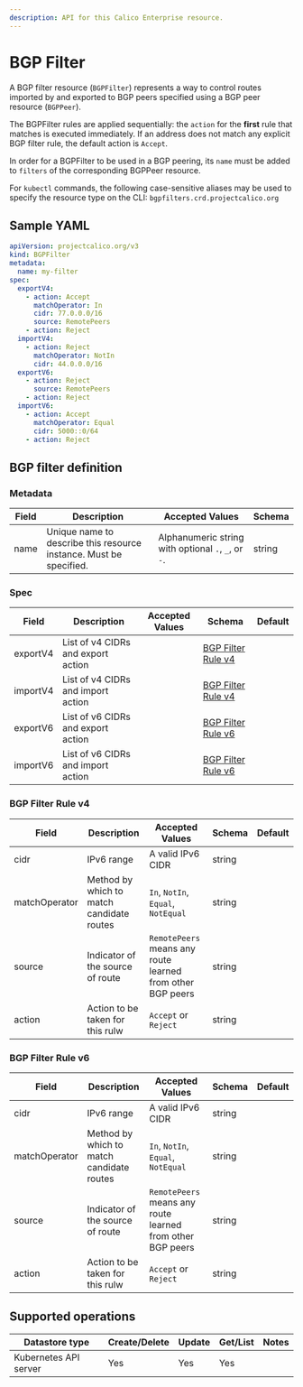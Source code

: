 ```yaml
---
description: API for this Calico Enterprise resource.
---
```


# BGP Filter

A BGP filter resource (`BGPFilter`) represents a way to control
routes imported by and exported to BGP peers specified using a
BGP peer resource (`BGPPeer`).

The BGPFilter rules are applied sequentially: the `action` for
the **first** rule that matches is executed immediately.
If an address does not match any explicit BGP filter rule,
the default action is `Accept`.

In order for a BGPFilter to be used in a BGP peering, its `name`
must be added to `filters` of the corresponding BGPPeer resource.

For `kubectl` commands, the following case-sensitive aliases may
be used to specify the resource type on the CLI: `bgpfilters.crd.projectcalico.org`

## Sample YAML

```yaml
apiVersion: projectcalico.org/v3
kind: BGPFilter
metadata:
  name: my-filter
spec:
  exportV4:
    - action: Accept
      matchOperator: In
      cidr: 77.0.0.0/16
      source: RemotePeers
    - action: Reject
  importV4:
    - action: Reject
      matchOperator: NotIn
      cidr: 44.0.0.0/16
  exportV6:
    - action: Reject
      source: RemotePeers
    - action: Reject
  importV6:
    - action: Accept
      matchOperator: Equal
      cidr: 5000::0/64
    - action: Reject
```

## BGP filter definition

### Metadata

| Field | Description                                                        | Accepted Values                                     | Schema |
| ----- | ------------------------------------------------------------------ | --------------------------------------------------- | ------ |
| name  | Unique name to describe this resource instance. Must be specified. | Alphanumeric string with optional `.`, `_`, or `-`. | string |

### Spec

| Field    | Description                                        | Accepted Values | Schema                                    | Default |
| -------- | -------------------------------------------------- | --------------- | ----------------------------------------- | ------- |
| exportV4 | List of v4 CIDRs and export action |                 | [BGP Filter Rule v4](#bgp-filter-rule-v4) |         |
| importV4 | List of v4 CIDRs and import action |                 | [BGP Filter Rule v4](#bgp-filter-rule-v4) |         |
| exportV6 | List of v6 CIDRs and export action |                 | [BGP Filter Rule v6](#bgp-filter-rule-v6) |         |
| importV6 | List of v6 CIDRs and import action |                 | [BGP Filter Rule v6](#bgp-filter-rule-v6) |         |

### BGP Filter Rule v4

| Field         | Description                               | Accepted Values                                            | Schema | Default |
| ------------- | ----------------------------------------- | ---------------------------------------------------------- | ------ | ------- |
| cidr          | IPv6 range                                | A valid IPv6 CIDR                                          | string |         |
| matchOperator | Method by which to match candidate routes | `In`, `NotIn`, `Equal`, `NotEqual`                         | string |         |
| source        | Indicator of the source of route          | `RemotePeers` means any route learned from other BGP peers | string |         |
| action        | Action to be taken for this rulw          | `Accept` or `Reject`                                       | string |         |

### BGP Filter Rule v6

| Field         | Description                               | Accepted Values                                            | Schema | Default |
| ------------- | ----------------------------------------- | ---------------------------------------------------------- | ------ | ------- |
| cidr          | IPv6 range                                | A valid IPv6 CIDR                                          | string |         |
| matchOperator | Method by which to match candidate routes | `In`, `NotIn`, `Equal`, `NotEqual`                         | string |         |
| source        | Indicator of the source of route          | `RemotePeers` means any route learned from other BGP peers | string |         |
| action        | Action to be taken for this rulw          | `Accept` or `Reject`                                       | string |         |

## Supported operations

| Datastore type        | Create/Delete | Update | Get/List | Notes |
| --------------------- | ------------- | ------ | -------- | ----- |
| Kubernetes API server | Yes           | Yes    | Yes      |       |
